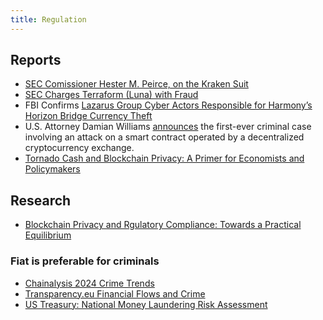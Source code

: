 ```yaml
---
title: Regulation
---
```


## Reports

- [SEC Comissioner Hester M. Peirce, on the Kraken Suit](https://www.sec.gov/news/statement/peirce-statement-kraken-020923)
- [SEC Charges Terraform (Luna) with Fraud](https://www.sec.gov/news/press-release/2023-32)
- FBI Confirms [Lazarus Group Cyber Actors Responsible for Harmony's Horizon Bridge Currency Theft](https://www.fbi.gov/news/press-releases/fbi-confirms-lazarus-group-cyber-actors-responsible-for-harmonys-horizon-bridge-currency-theft)
- U.S. Attorney Damian Williams [announces](https://twitter.com/SDNYnews/status/1678780204062490626) the first-ever criminal case involving an attack on a smart contract operated by a decentralized cryptocurrency exchange.
- [Tornado Cash and Blockchain Privacy: A Primer for Economists and Policymakers](https://research.stlouisfed.org/publications/review/2023/02/03/tornado-cash-and-blockchain-privacy-a-primer-for-economists-and-policymakers)

## Research

- [Blockchain Privacy and Rgulatory Compliance: Towards a Practical Equilibrium](https://deliverypdf.ssrn.com/delivery.php?ID=855089082102119079102097091083101113102082065014007039108087071002094126076004092111050117107034029039046027080025125113003101039086075069039068002121097025083108119020043021065086070093119021123028007013076115117079106121092088113093091115115105022031&EXT=pdf&INDEX=TRUE)

### Fiat is preferable for criminals

- [Chainalysis 2024 Crime Trends](https://www.chainalysis.com/blog/2024-crypto-crime-report-introduction/)
- [Transparency.eu Financial Flows and Crime](https://transparency.eu/priority/financial-flows-crime/)
- [US Treasury: National Money Laundering Risk Assessment](https://home.treasury.gov/system/files/136/2022-National-Money-Laundering-Risk-Assessment.pdf)
